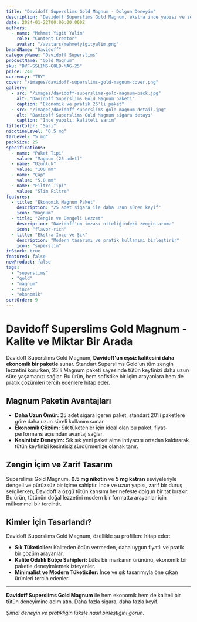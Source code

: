 ```yaml
---
title: "Davidoff Superslims Gold Magnum - Dolgun Deneyim"
description: "Davidoff Superslims Gold Magnum, ekstra ince yapısı ve zengin aroma karışımıyla uzun süren ve dolgun bir tütün deneyimi sunar."
date: 2024-01-22T00:00:00.000Z
authors:
  - name: "Mehmet Yigit Yalim"
    role: "Content Creator"
    avatar: "/avatars/mehmetyigityalim.png"
brandName: "Davidoff"
categoryName: "Davidoff Superslims"
productName: "Gold Magnum"
sku: "DVF-SSLIMS-GOLD-MAG-25"
price: 240
currency: "TRY"
cover: "/images/davidoff-superslims-gold-magnum-cover.png"
gallery:
  - src: "/images/davidoff-superslims-gold-magnum-pack.jpg"
    alt: "Davidoff Superslims Gold Magnum paketi"
    caption: "Ekonomik ve pratik 25'li paket"
  - src: "/images/davidoff-superslims-gold-magnum-detail.jpg"
    alt: "Davidoff Superslims Gold Magnum sigara detayı"
    caption: "İnce yapılı, kaliteli sarım"
filterColor: "Sarı"
nicotineLevel: "0.5 mg"
tarLevel: "5 mg"
packSize: 25
specifications:
  - name: "Paket Tipi"
    value: "Magnum (25 adet)"
  - name: "Uzunluk"
    value: "100 mm"
  - name: "Çap"
    value: "5.0 mm"
  - name: "Filtre Tipi"
    value: "Slim Filtre"
features:
  - title: "Ekonomik Magnum Paket"
    description: "25 adet sigara ile daha uzun süren keyif"
    icon: "magnum"
  - title: "Zengin ve Dengeli Lezzet"
    description: "Davidoff'un imzası niteliğindeki zengin aroma"
    icon: "flavor-rich"
  - title: "Ekstra İnce ve Şık"
    description: "Modern tasarımı ve pratik kullanımı birleştirir"
    icon: "superslim"
inStock: true
featured: false
newProduct: false
tags:
  - "superslims"
  - "gold"
  - "magnum"
  - "ince"
  - "ekonomik"
sortOrder: 9
---
```


# Davidoff Superslims Gold Magnum - Kalite ve Miktar Bir Arada

Davidoff Superslims Gold Magnum, **Davidoff'un eşsiz kalitesini daha ekonomik bir paketle** sunar. Standart Superslims Gold'un tüm zengin lezzetini korurken, 25'li Magnum paketi sayesinde tütün keyfinizi daha uzun süre yaşamanızı sağlar. Bu ürün, hem sofistike bir içim arayanlara hem de pratik çözümleri tercih edenlere hitap eder.

## Magnum Paketin Avantajları

- **Daha Uzun Ömür:** 25 adet sigara içeren paket, standart 20'li paketlere göre daha uzun süreli kullanım sunar.
- **Ekonomik Çözüm:** Sık tüketenler için ideal olan bu paket, fiyat-performans açısından avantaj sağlar.
- **Kesintisiz Deneyim:** Sık sık yeni paket alma ihtiyacını ortadan kaldırarak tütün keyfinizi kesintisiz sürdürmenize olanak tanır.

## Zengin İçim ve Zarif Tasarım

Superslims Gold Magnum, **0.5 mg nikotin** ve **5 mg katran** seviyeleriyle dengeli ve pürüzsüz bir içime sahiptir. İnce ve uzun yapısı, zarif bir duruş sergilerken, Davidoff'a özgü tütün karışımı her nefeste dolgun bir tat bırakır. Bu ürün, tütünün doğal lezzetini modern bir formatta arayanlar için mükemmel bir tercihtir.

## Kimler İçin Tasarlandı?

Davidoff Superslims Gold Magnum, özellikle şu profillere hitap eder:
* **Sık Tüketiciler:** Kaliteden ödün vermeden, daha uygun fiyatlı ve pratik bir çözüm arayanlar.
* **Kalite Odaklı Bütçe Sahipleri:** Lüks bir markanın ürününü, ekonomik bir paketle deneyimlemek isteyenler.
* **Minimalist ve Modern Tüketiciler:** İnce ve şık tasarımıyla öne çıkan ürünleri tercih edenler.

---

**Davidoff Superslims Gold Magnum** ile hem ekonomik hem de kaliteli bir tütün deneyimine adım atın. Daha fazla sigara, daha fazla keyif.

*Şimdi deneyin ve pratikliğin lüksle nasıl birleştiğini görün.*